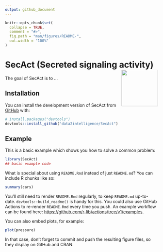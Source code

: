```yaml
---
output: github_document
---
```


<!-- README.md is generated from README.Rmd. Please edit that file -->

```r
knitr::opts_chunk$set(
  collapse = TRUE,
  comment = "#>",
  fig.path = "man/figures/README-",
  out.width = "100%"
)
```


# SecAct (Secreted signaling activity) <img src="man/figures/sticker.png" align="right" alt="" width="120" />


<!-- badges: start -->
<!-- badges: end -->

The goal of SecAct is to ...

## Installation

You can install the development version of SecAct from [GitHub](https://github.com/) with:

``` r
# install.packages("devtools")
devtools::install_github("data2intelligence/SecAct")
```

## Example

This is a basic example which shows you how to solve a common problem:

```r
library(SecAct)
## basic example code
```

What is special about using `README.Rmd` instead of just `README.md`? You can include R chunks like so:

```r
summary(cars)
```

You'll still need to render `README.Rmd` regularly, to keep `README.md` up-to-date. `devtools::build_readme()` is handy for this. You could also use GitHub Actions to re-render `README.Rmd` every time you push. An example workflow can be found here: <https://github.com/r-lib/actions/tree/v1/examples>.

You can also embed plots, for example:

```r
plot(pressure)
```

In that case, don't forget to commit and push the resulting figure files, so they display on GitHub and CRAN.
